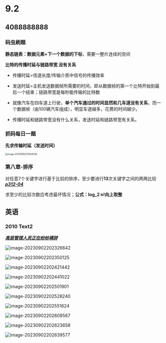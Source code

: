 
# 9.2

> <Hitokoto />

## 4088888888

### 码虫刷题

**静态链表：**数据元素+下一个数据的**下标**，需要一整片连续的空间

**比特的传播时延与链路带宽 没有关系**

- 传播时延=信道长度/传输介质中信号的传播效率
- 发送时延=主机发送数据帧所需要的时间，即从数据帧的第一个比特开始到最后一个结束；链路带宽是每秒能传输的比特数

- 就像汽车在四车道上行驶，**单个汽车通过的时间显然和几车道没有关系**，而一个数据帧（由100辆汽车组成），明显车道越多，花费的时间越少。

- 传播时延和链路带宽没有什么关系，发送时延和链路带宽有关系。

### 抓码每日一题

**先求传输时延（发送时间）**

<img src="https://pic.redhat.team/uPic/image-20230902211644029.png" alt="image-20230902211644029" style="zoom:50%;" />



### 第八章-排序

对任意7个关键字进行基于比较的排序，至少要进行**13**次关键字之间的两两比较 ***<u>p312-04</u>***

求至少的比较次数应考虑最坏情况；**公式：log_2 n!向上取整**

## 英语

### 2010 Text2

**<u>*高层管理人员正在纷纷裸辞*</u>**

![image-20230902202326642](https://pic.redhat.team/uPic/image-20230902202326642.png)

![image-20230902202350125](https://pic.redhat.team/uPic/image-20230902202350125.png)

![image-20230902202421442](https://pic.redhat.team/uPic/image-20230902202421442.png)

![image-20230902202441022](https://pic.redhat.team/uPic/image-20230902202441022.png)

![image-20230902202501901](https://pic.redhat.team/uPic/image-20230902202501901.png)

![image-20230902202528240](https://pic.redhat.team/uPic/image-20230902202528240.png)

![image-20230902202551624](https://pic.redhat.team/uPic/image-20230902202551624.png)

![image-20230902202609567](https://pic.redhat.team/uPic/image-20230902202609567.png)

![image-20230902202623658](https://pic.redhat.team/uPic/image-20230902202623658.png)

![image-20230902202639577](https://pic.redhat.team/uPic/image-20230902202639577.png)

